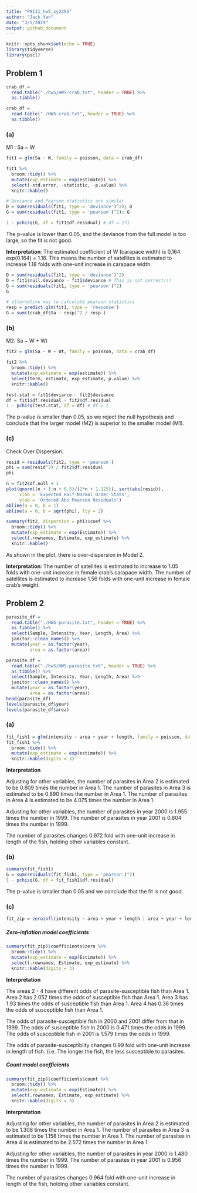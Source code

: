 ```yaml
---
title: "P8131_hw5_xy2395"
author: "Jack Yan"
date: "3/5/2019"
output: github_document
---
```


```r
knitr::opts_chunk$set(echo = TRUE)
library(tidyverse)
library(pscl)
```

## Problem 1

```r
crab_df = 
  read.table("./hw5/HW5-crab.txt", header = TRUE) %>% 
  as.tibble()
```

```r
crab_df = 
  read.table("./HW5-crab.txt", header = TRUE) %>% 
  as.tibble()
```

### (a)

M1 : Sa ~ W

```r
fit1 = glm(Sa ~ W, family = poisson, data = crab_df)

fit1 %>% 
  broom::tidy() %>% 
  mutate(exp_estimate = exp(estimate)) %>% 
  select(-std.error, -statistic, -p.value) %>% 
  knitr::kable()

# Deviance and Pearson statistics are similar
D = sum(residuals(fit1, type = 'deviance')^2); D
G = sum(residuals(fit1, type = 'pearson')^2); G

1 - pchisq(G, df = fit1$df.residual) # df = 171
```

The p-value is lower than 0.05, and the deviance from the full model is too large, so the fit is not good.

**Interpretation**: The estimated coefficient of W (carapace width) is 0.164. exp(0.164) = 1.18. This means the number of satellites is estimated to increase 1.18 folds with one-unit increase in carapace width.

```r
D = sum(residuals(fit1, type = 'deviance')^2)
D = fit1$null.deviance - fit1$deviance # This is not correct!!!
G = sum(residuals(fit1, type = 'pearson')^2)
G

# alternative way to calculate pearson statistics
resp = predict.glm(fit1, type = 'response')
G = sum((crab_df$Sa - resp)^2 / resp )
```


### (b)

M2: Sa ~ W + Wt

```r
fit2 = glm(Sa ~ W + Wt, family = poisson, data = crab_df)

fit2 %>% 
  broom::tidy() %>% 
  mutate(exp_estimate = exp(estimate)) %>% 
  select(term, estimate, exp_estimate, p.value) %>% 
  knitr::kable()

test.stat = fit1$deviance - fit2$deviance
df = fit1$df.residual - fit2$df.residual
1 - pchisq(test.stat, df = df) # df = 1
```

The p-value is smaller than 0.05, so we reject the null hypothesis and conclude that the larger model (M2) is superior to the smaller model (M1). 

### (c)

Check Over Dispersion.
```r
resid = residuals(fit2, type = 'pearson')
phi = sum(resid^2) / fit2$df.residual
phi

n = fit2$df.null + 1
plot(qnorm((n + 1:n + 0.5)/(2*n + 1.125)), sort(abs(resid)),
     xlab = 'Expected Half-Normal Order Stats',
     ylab = 'Ordered Abs Pearson Residuals')
abline(a = 0, b = 1)
abline(a = 0, b = sqrt(phi), lty = 2)

summary(fit2, dispersion = phi)$coef %>%
  broom::tidy() %>% 
  mutate(exp_estimate = exp(Estimate)) %>% 
  select(.rownames, Estimate, exp_estimate) %>%
  knitr::kable()
```

As shown in the plot, there is over-dispersion in Model 2. 

**Interpretation**: The number of satellites is estimated to increase to 1.05 folds with one-unit increase in female crab's carapace width. The number of satellites is estimated to increase 1.56 folds with one-unit increase in female crab's weight.



## Problem 2

```r
parasite_df = 
  read.table("./HW5-parasite.txt", header = TRUE) %>% 
  as.tibble() %>% 
  select(Sample, Intensity, Year, Length, Area) %>% 
  janitor::clean_names() %>% 
  mutate(year = as.factor(year),
         area = as.factor(area))
```

```r
parasite_df = 
  read.table("./hw5/HW5-parasite.txt", header = TRUE) %>% 
  as.tibble() %>% 
  select(Sample, Intensity, Year, Length, Area) %>% 
  janitor::clean_names() %>% 
  mutate(year = as.factor(year),
         area = as.factor(area))
head(parasite_df)
levels(parasite_df$year)
levels(parasite_df$area)
```

### (a)
```r
fit_fish1 = glm(intensity ~ area + year + length, family = poisson, data = parasite_df)
fit_fish1 %>% 
  broom::tidy() %>% 
  mutate(exp_estimate = exp(estimate)) %>% 
  knitr::kable(digits = 3)

```

**Interpretation**

Adjusting for other variables, the number of parasites in Area 2 is estimated to be 0.809 times the number in Area 1. The number of parasites in Area 3 is estimated to be 0.890 times the number in Area 1. The number of parasites in Area 4 is estimated to be 4.075 times the number in Area 1.

Adjusting for other variables, the number of parasites in year 2000 is 1.955 times the number in 1999. The number of parasites in year 2001 is 0.804 times the number in 1999.

The number of parasites changes 0.972 fold with one-unit increase in length of the fish, holding other variables constant. 


### (b)
```r
summary(fit_fish1)
G = sum(residuals(fit_fish1, type = 'pearson')^2)
1 - pchisq(G, df = fit_fish1$df.residual)
```

The p-value is smaller than 0.05 and we conclude that the fit is not good.


### (c)
```r
fit_zip = zeroinfl(intensity ~ area + year + length | area + year + length, data = parasite_df)
```

##### Zero-inflation model coefficients
```r
summary(fit_zip)$coefficients$zero %>% 
  broom::tidy() %>% 
  mutate(exp_estimate = exp(Estimate)) %>% 
  select(.rownames, Estimate, exp_estimate) %>%
  knitr::kable(digits = 3)
```

**Interpretation**

The areas 2 - 4 have different odds of parasite-susceptible fish than Area 1. Area 2 has 2.052 times the odds of susceptible fish than Area 1. Area 3 has 1.93 times the odds of susceptible fish than Area 1. Area 4 has 0.36 times the odds of susceptible fish than Area 1.

The odds of parasite-susceptible fish in 2000 and 2001 differ from that in 1999. The odds of susceptible fish in 2000 is 0.471 times the odds in 1999. The odds of susceptible fish in 2001 is 1.579 times the odds in 1999. 

The odds of parasite-susceptiblity changes 0.99 fold with one-unit increase in length of fish. (i.e. The longer the fish, the less susceptible to parasites.

##### Count model coefficients
```r
summary(fit_zip)$coefficients$count %>% 
  broom::tidy() %>% 
  mutate(exp_estimate = exp(Estimate)) %>% 
  select(.rownames, Estimate, exp_estimate) %>%
  knitr::kable(digits = 3)
```

**Interpretation**

Adjusting for other variables, the number of parasites in Area 2 is estimated to be 1.308 times the number in Area 1. The number of parasites in Area 3 is estimated to be 1.158 times the number in Area 1. The number of parasites in Area 4 is estimated to be 2.572 times the number in Area 1.

Adjusting for other variables, the number of parasites in year 2000 is 1.480 times the number in 1999. The number of parasites in year 2001 is 0.956 times the number in 1999.

The number of parasites changes 0.964 fold with one-unit increase in length of the fish, holding other variables constant. 


